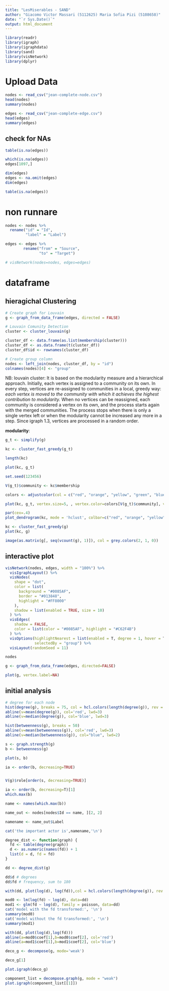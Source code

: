```yaml
---
title: "LesMiserables - SAND"
author: "Giacomo Victor Massari (5112625) Maria Sofia Pizi (5108658)"
date: "`r Sys.Date()`"
output: html_document
---
```


```r
library(readr)
library(igraph)
library(igraphdata)
library(sand)
library(visNetwork)
library(dplyr)
```




# Upload Data
```r
nodes <- read_csv("jean-complete-node.csv")
head(nodes)
summary(nodes)

edges <- read_csv("jean-complete-edge.csv")
head(edges)
summary(edges)
```


## check for NAs
```r
table(is.na(edges))

which(is.na(edges))
edges[1097,]

dim(edges)
edges <- na.omit(edges)
dim(edges)

table(is.na(edges))
```

# non runnare
```r
nodes <- nodes %>%
  rename("id" = "Id",
         "label" = "Label")

edges <- edges %>% 
        rename("from" = "Source",
               "to" = "Target")

# visNetwork(nodes=nodes, edges=edges)
```


# dataframe

## hieragichal Clustering
```r
# Create graph for Louvain
g <- graph_from_data_frame(edges, directed = FALSE)

# Louvain Comunity Detection
cluster <- cluster_louvain(g)

cluster_df <- data.frame(as.list(membership(cluster)))
cluster_df <- as.data.frame(t(cluster_df))
cluster_df$id <- rownames(cluster_df)

# Create group column
nodes <- left_join(nodes, cluster_df, by = "id")
colnames(nodes)[4] <- "group"
```


NB: louvain cluster: It is based on the modularity measure and a hierarchical approach. Initially, each vertex is assigned to a community on its own. In every step, vertices are re-assigned to communities in a local, greedy way: *each vertex is moved to the community with which it achieves the highest contribution to modularity.* When no vertices can be reassigned, each community is considered a vertex on its own, and the process starts again with the merged communities. The process stops when there is only a single vertex left or when the modularity cannot be increased any more in a step. Since igraph 1.3, vertices are processed in a random order.


**modularity**: 

```r
g_t <- simplify(g)

kc <- cluster_fast_greedy(g_t)

length(kc)

plot(kc, g_t)
```


```r
set.seed(123456)

V(g_t)$community <- kc$membership

colors <- adjustcolor(col = c("red", "orange", "yellow", "green", "blue", "#4b0082", "violet"), alpha=1)

plot(kc, g_t, vertex.size=5, , vertex.color=colors[V(g_t)$community], vertex.label=NA, asp=.5)
```


```r
par(cex=.4)
plot_dendrogram(kc, mode = 'hclust', colbar=c("red", "orange", "yellow", "green", "blue", "#4b0082", "violet"))
```

```r
kc <- cluster_fast_greedy(g)
plot(kc, g)
```



```r
image(as.matrix(g[, seq(vcount(g), 1)]), col = grey.colors(2, 1, 0))
```



## interactive plot
```r
visNetwork(nodes, edges, width = "100%") %>%
  visIgraphLayout() %>%
  visNodes(
    shape = "dot",
    color = list(
      background = "#0085AF",
      border = "#013848",
      highlight = "#FF8000"
    ),
    shadow = list(enabled = TRUE, size = 10)
  ) %>%
  visEdges(
    shadow = FALSE,
    color = list(color = "#0085AF", highlight = "#C62F4B")
  ) %>%
  visOptions(highlightNearest = list(enabled = T, degree = 1, hover = T),
             selectedBy = "group") %>% 
  visLayout(randomSeed = 11)
```

```r
nodes
```


```r
g <- graph_from_data_frame(edges, directed=FALSE)

plot(g, vertex.label=NA)
```

## initial analysis
```r
# degree for each node
hist(degree(g), breaks = 75, col = hcl.colors(length(degree(g)), rev = F,palette = "reds"))
abline(v=mean(degree(g)), col='red', lwd=3)
abline(v=median(degree(g)), col='blue', lwd=3)
```

```r
hist(betweenness(g), breaks = 50)
abline(v=mean(betweenness(g)), col='red', lwd=3)
abline(v=median(betweenness(g)), col="blue", lwd=2)
```

```r
s <- graph.strength(g)
b <- betweenness(g)

plot(s, b)
```

```r
ia <- order(b, decreasing=TRUE)


V(g)$role[order(s, decreasing=TRUE)]
```

```r
ia <- order(b, decreasing=T)[1]
which.max(b)

name <- names(which.max(b))

name_out <- nodes[nodes$Id == name, ][2, 2]

namename <- name_out$Label

cat('the important actor is',namename,'\n')
```


```r
degree_dist <- function(graph) {
  fd <- table(degree(graph))
  d <- as.numeric(names(fd)) + 1 
  list(d = d, fd = fd)
}
```

```r
dd <- degree_dist(g)

dd$d # degrees
dd$fd # frequency, sum to 180
```
```r
with(dd, plot(log(d), log(fd)),col = hcl.colors(length(degree(g)), rev = F,palette = "greens"))
```

```r
mod0 <- lm(log(fd) ~ log(d), data=dd)
mod1 <- glm(fd ~ log(d), family = poisson, data=dd)
cat('model with the fd transformed:', '\n')
summary(mod0)
cat('model without the fd transformed:', '\n')
summary(mod1)
```
```r
with(dd, plot(log(d),log(fd)))
abline(a=mod0$coef[1],b=mod0$coef[2], col='red')
abline(a=mod1$coef[1],b=mod1$coef[2], col='blue')
```




```r
deco_g <- decompose(g, mode='weak')

deco_g[1]

plot.igraph(deco_g)
```
```r
component_list = decompose.graph(g, mode = "weak")
plot.igraph(component_list[[1]])
```







